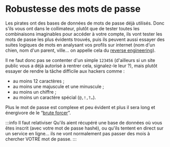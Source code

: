 # Robustesse des mots de passe

Les pirates ont des bases de données de mots de passe déjà utilisés. Donc s'ils vous ont dans le collimateur, plutôt que de tester toutes les combinaisons imaginables pour accéder à votre compte, ils vont tester les mots de passe les plus évidents trouvés, puis ils peuvent aussi essayer des suites logiques de mots en analysant vos profils sur internet (nom d'un chien, nom d'un parent, ville… on appelle cela du [reverse engineering](https://en.wikipedia.org/wiki/Reverse_engineering)).

Il ne faut donc pas se contenter d'un simple `123456` (d'ailleurs si un site public vous a déjà autorisé à rentrer cela, signalez-le leur ?), mais plutôt essayer de rendre la tâche difficile aux hackers comme :

- au moins 12 caractères ;
- au moins une majuscule et une minuscule ;
- au moins un chiffre ;
- au moins un caractère spécial (`@,!,?…`).

Plus le mot de passe est complexe et peu évident et plus il sera long et énergivore de le “[brute forcer](https://fr.wikipedia.org/wiki/Brute_Force)”.

:::info Il faut relativiser
Qu'ils aient récupéré une base de données où vous êtes inscrit (avec votre mot de passe hashé), ou qu'ils tentent en direct sur un service en ligne… ils ne vont normalement pas passer des mois à chercher VOTRE mot de passe.
:::
